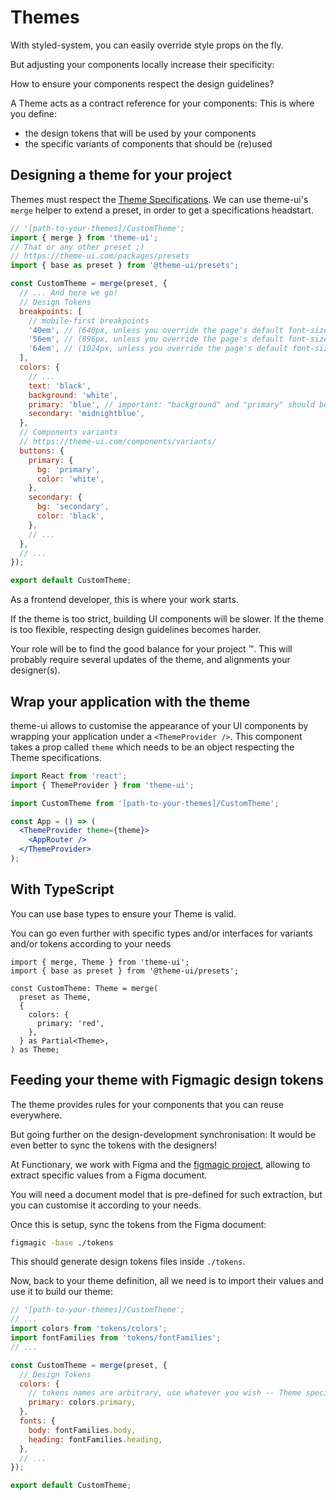 
<Meta title="Documentation / 2 - Themes" />

# Themes

With styled-system, you can easily override style props on the fly.

But adjusting your components locally increase their specificity:

How to ensure your components respect the design guidelines?

A Theme acts as a contract reference for your components:
This is where you define:

- the design tokens that will be used by your components
- the specific variants of components that should be (re)used

## Designing a theme for your project

Themes must respect the [Theme Specifications](https://theme-ui.com/theme-spec).
We can use theme-ui's `merge` helper to extend a preset, in order to get a specifications headstart.

```jsx
// '[path-to-your-themes]/CustomTheme';
import { merge } from 'theme-ui';
// That or any other preset ;)
// https://theme-ui.com/packages/presets
import { base as preset } from '@theme-ui/presets';

const CustomTheme = merge(preset, {
  // ... And here we go!
  // Design Tokens
  breakpoints: [
    // mobile-first breakpoints
    '40em', // (640px, unless you override the page's default font-size of 16px)
    '56em', // (896px, unless you override the page's default font-size of 16px)
    '64em', // (1024px, unless you override the page's default font-size of 16px)
  ],
  colors: {
    // ...
    text: 'black',
    background: 'white',
    primary: 'blue', // important: "background" and "primary" should be different!
    secondary: 'midnightblue',
  },
  // Components variants
  // https://theme-ui.com/components/variants/
  buttons: {
    primary: {
      bg: 'primary',
      color: 'white',
    },
    secondary: {
      bg: 'secondary',
      color: 'black',
    },
    // ...
  },
  // ...
});

export default CustomTheme;
```

As a frontend developer, this is where your work starts.

If the theme is too strict, building UI components will be slower.
If the theme is too flexible, respecting design guidelines becomes harder.

Your role will be to find the good balance for your project ™️.
This will probably require several updates of the theme, and alignments your designer(s).

## Wrap your application with the theme

theme-ui allows to customise the appearance of your UI components by wrapping your application under a `<ThemeProvider />`.
This component takes a prop called `theme` which needs to be an object respecting the Theme specifications.

```jsx
import React from 'react';
import { ThemeProvider } from 'theme-ui';

import CustomTheme from '[path-to-your-themes]/CustomTheme';

const App = () => (
  <ThemeProvider theme={theme}>
    <AppRouter />
  </ThemeProvider>
);
```

## With TypeScript

You can use base types to ensure your Theme is valid.

You can go even further with specific types and/or interfaces for variants and/or tokens according to your needs

```tsx
import { merge, Theme } from 'theme-ui';
import { base as preset } from '@theme-ui/presets';

const CustomTheme: Theme = merge(
  preset as Theme,
  {
    colors: {
      primary: 'red',
    },
  } as Partial<Theme>,
) as Theme;
```

## Feeding your theme with Figmagic design tokens

The theme provides rules for your components that you can reuse everywhere.

But going further on the design-development synchronisation:
It would be even better to sync the tokens with the designers!

At Functionary, we work with Figma and the [figmagic project](https://github.com/mikaelvesavuori/figmagic), allowing to extract specific values from a Figma document.

You will need a document model that is pre-defined for such extraction, but you can customise it according to your needs.

Once this is setup, sync the tokens from the Figma document:

```bash
figmagic -base ./tokens
```

This should generate design tokens files inside `./tokens`.

Now, back to your theme definition, all we need is to import their values and use it to build our theme:

```jsx
// '[path-to-your-themes]/CustomTheme';
// ...
import colors from 'tokens/colors';
import fontFamilies from 'tokens/fontFamilies';
// ...

const CustomTheme = merge(preset, {
  // Design Tokens
  colors: {
    // tokens names are arbitrary, use whatever you wish -- Theme specification encourage specific values though!
    primary: colors.primary,
  },
  fonts: {
    body: fontFamilies.body,
    heading: fontFamilies.heading,
  },
  // ...
});

export default CustomTheme;
```
